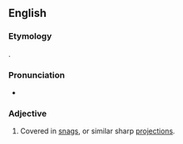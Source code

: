 ==English==

===Etymology===
{{suffix|en|snag|y}}.

===Pronunciation===
* {{IPA|en|/snæɡi/}}

===Adjective===
{{en-adj|er}}

# Covered in [[snag]]s, or similar sharp [[projection]]s.